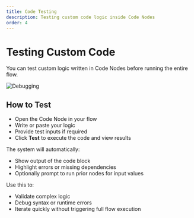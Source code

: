 ```yaml
---
title: Code Testing
description: Testing custom code logic inside Code Nodes
order: 4
---
```


# Testing Custom Code
You can test custom logic written in Code Nodes before running the entire flow.

![Debugging](./img/code.png)

## How to Test

- Open the Code Node in your flow
- Write or paste your logic
- Provide test inputs if required
- Click **Test** to execute the code and view results

The system will automatically:

- Show output of the code block
- Highlight errors or missing dependencies
- Optionally prompt to run prior nodes for input values

Use this to:

- Validate complex logic
- Debug syntax or runtime errors
- Iterate quickly without triggering full flow execution
